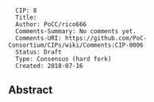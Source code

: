 <pre>
  CIP: 8
  Title: 
  Author: PoCC/rico666
  Comments-Summary: No comments yet.
  Comments-URI: https://github.com/PoC-Consortium/CIPs/wiki/Comments:CIP-0006
  Status: Draft
  Type: Consensus (hard fork)
  Created: 2018-07-16
</pre>

==Abstract==

